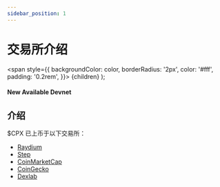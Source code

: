 ```yaml
---
sidebar_position: 1
---
```


# 交易所介绍

  <span
    style={{
      backgroundColor: color,
      borderRadius: '2px',
      color: '#fff',
      padding: '0.2rem',
    }}>
    {children}
  </span>
);

#### New Available <Highlight color="#25c2a0">Devnet</Highlight>

## 介绍
$CPX 已上币于以下交易所：
- [Raydium](https://dex.raydium.io/#/market/9qCKRivUcXaoe6BdpM6nPv2tKiNBwDiM6jxgudJuuNBE)
- [Step](https://app.step.finance/#/swap)
- [CoinMarketCap](https://coinmarketcap.com/currencies/circlepod/)
- [CoinGecko](https://www.coingecko.com/en/coins/circlepod)
- [Dexlab](https://trade.dexlab.space/#/market/9qCKRivUcXaoe6BdpM6nPv2tKiNBwDiM6jxgudJuuNBE)

